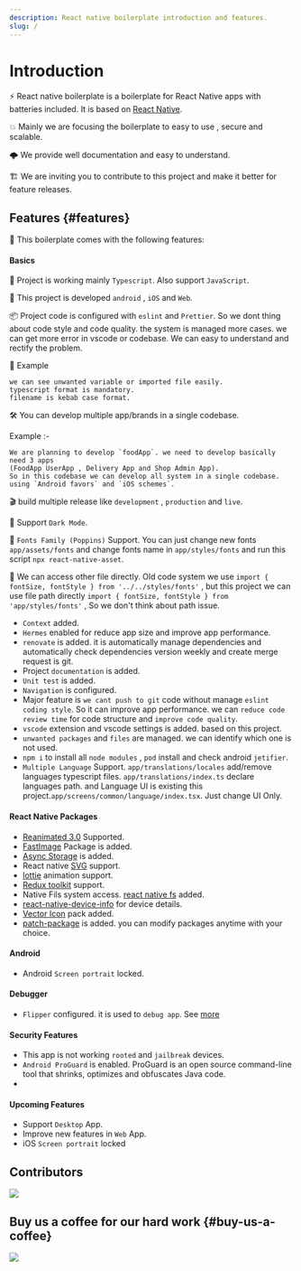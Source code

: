 ```yaml
---
description: React native boilerplate introduction and features.
slug: /
---
```


# Introduction

⚡️ React native boilerplate is a boilerplate for React Native apps with batteries included. It is based on [React Native](https://reactnative.dev/).

💥 Mainly we are focusing the boilerplate to easy to use , secure and scalable.

🌩️ We provide well documentation and easy to understand.

🏗️ We are inviting you to contribute to this project and make it better for feature releases.

## Features {#features}

🤖 This boilerplate comes with the following features:

#### Basics

💪 Project is working mainly `Typescript`. Also support `JavaScript`.

🤖 This project is developed `android` , `iOS` and `Web`.

📦 Project code is configured with `eslint` and `Prettier`. So we dont thing
about code style and code quality. the system is managed more cases. we can
get more error in vscode or codebase. We can easy to understand and rectify
the problem.

🧪 Example

    we can see unwanted variable or imported file easily.
    typescript format is mandatory.
    filename is kebab case format.

🛠️ You can develop multiple app/brands in a single codebase.

Example :-

    We are planning to develop `foodApp`. we need to develop basically need 3 apps
    (FoodApp UserApp , Delivery App and Shop Admin App).
    So in this codebase we can develop all system in a single codebase. using `Android favors` and `iOS schemes`.

🎬 build multiple release like `development` , `production` and `live`.

🔆 Support `Dark Mode`.

🧰 `Fonts Family (Poppins)` Support. You can just change new fonts
`app/assets/fonts` and change fonts name in `app/styles/fonts` and run this
script `npx react-native-asset`.

🛀 We can access other file directly. Old code system we use
`import { fontSize, fontStyle } from '../../styles/fonts'` , but this project
we can use file path directly
`import { fontSize, fontStyle } from 'app/styles/fonts'` , So we don't think
about path issue.

- `Context` added.
- `Hermes` enabled for reduce app size and improve app performance.
- `renovate` is added. it is automatically manage dependencies and automatically
  check dependencies version weekly and create merge request is git.
- Project `documentation` is added.
- `Unit test` is added.
- `Navigation` is configured.
- Major feature is `we cant push to git` code without manage
  `eslint coding style`. So it can improve app performance. we can
  `reduce code review time` for code structure and `improve code quality`.
- `vscode` extension and vscode settings is added. based on this project.
- `unwanted packages` and `files` are managed. we can identify which one is not
  used.
- `npm i` to install all `node modules` , `pod` install and check android
  `jetifier`.
- `Multiple Language` Support. `app/translations/locales` add/remove languages
  typescript files. `app/translations/index.ts` declare languages path. and
  Language UI is existing this project.`app/screens/common/language/index.tsx`.
  Just change UI Only.

#### React Native Packages

- [Reanimated 3.0](https://blog.swmansion.com/releasing-reanimated-3-0-17fab4cb2394)
  Supported.
- [FastImage](https://github.com/DylanVann/react-native-fast-image) Package is
  added.
- [Async Storage](https://react-native-async-storage.github.io/async-storage/docs/install/)
  is added.
- React native [SVG](https://www.npmjs.com/package/react-native-svg) support.
- [lottie](https://www.npmjs.com/package/lottie-react-native) animation support.
- [Redux toolkit](https://redux-toolkit.js.org/) support.
- Native Fils system access.
  [react native fs](https://www.npmjs.com/package/react-native-fs) added.
- [react-native-device-info](https://www.npmjs.com/package/react-native-device-info)
  for device details.
- [Vector Icon](https://www.npmjs.com/package/react-native-vector-icons) pack
  added.
- [patch-package](https://www.npmjs.com/package/patch-package) is added. you can
  modify packages anytime with your choice.

#### Android

- Android `Screen portrait` locked.

#### Debugger

- `Flipper` configured. it is used to `debug app`. See [more](flipper.md)

#### Security Features

- This app is not working `rooted` and `jailbreak` devices.
- `Android ProGuard` is enabled. ProGuard is an open source command-line tool
  that shrinks, optimizes and obfuscates Java code.
-

#### Upcoming Features

- Support `Desktop` App.
- Improve new features in `Web` App.
- iOS `Screen portrait` locked

## Contributors

<a href="https://github.com/shdevelopersofficial/react-native-boilerplate/graphs/contributors">
  <img src="https://contrib.rocks/image?repo=shdevelopersofficial/react-native-boilerplate" />
</a>

## Buy us a coffee for our hard work {#buy-us-a-coffee}

<a href="https://www.buymeacoffee.com/adsalihac">
  <img src="https://img.buymeacoffee.com/button-api/?text=Buy us a coffee&emoji=&slug=adsalihac&button_colour=FFDD00&font_colour=000000&font_family=Cookie&outline_colour=000000&coffee_colour=ffffff" />
</a>
